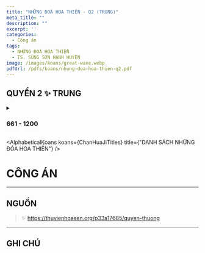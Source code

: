```yaml
---
title: "NHỮNG ĐOÁ HOA THIỀN - Q2 (TRUNG)"
meta_title: ""
description: ""
excerpt: ''
categories:
  - Công án
tags:
  - NHỮNG ĐOÁ HOA THIỀN
  - TS. SÙNG SƠN HẠNH HUYỆN
image: /images/koans/great-wave.webp
pdfUrl: /pdfs/koans/nhung-doa-hoa-thien-q2.pdf
---
```



## QUYỂN 2 ✨ TRUNG

<details>
    <summary><h3>661 - 1200</h3></summary>
    <p>
        <a href="https://thuvienhoasen.org/a17686/quyen-trung">661 - 1200</a>
    </p>
</details>

<AlphabeticalKoans koans={ChanHuaJiTitles} title={"DANH SÁCH NHỮNG ĐÓA HOA THIỀN"} />

# CÔNG ÁN

<hr class="blog-rule" />

## NGUỒN

> ✨ https://thuvienhoasen.org/p33a17685/quyen-thuong

<hr class="blog-rule" />

## GHI CHÚ

[^1]: ⭐️
